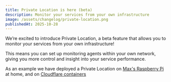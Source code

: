 ```yaml
---
title: Private Location is here (beta)
description: Monitor your services from your own infrastructure
image: /assets/changelog/private-location.png
publishedAt: 2025-10-28
---
```


We’re excited to introduce Private Location, a beta feature that allows you to monitor your services from your own infrastructure!

This means you can set up monitoring agents within your own network, giving you more control and insight into your service performance.

As an example we have deployed a Private Location on [Max's Raspberry Pi](blog/deploy-private-locations-raspberry-pi) at home, and on [Cloudflare containers](https://docs.openstatus.dev/guides/how-to-deploy-probes-cloudflare-containers/)
